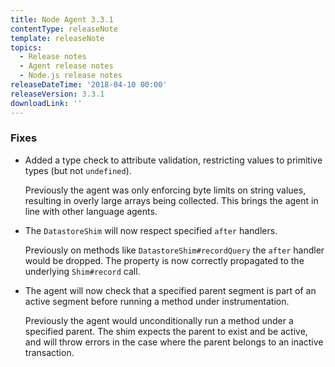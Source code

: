 ```yaml
---
title: Node Agent 3.3.1
contentType: releaseNote
template: releaseNote
topics:
  - Release notes
  - Agent release notes
  - Node.js release notes
releaseDateTime: '2018-04-10 00:00'
releaseVersion: 3.3.1
downloadLink: ''
---
```


### Fixes

* Added a type check to attribute validation, restricting values to primitive types (but not `undefined`).

  Previously the agent was only enforcing byte limits on string values, resulting in overly large arrays being collected. This brings the agent in line with other language agents.
* The `DatastoreShim` will now respect specified `after` handlers.

  Previously on methods like `DatastoreShim#recordQuery` the `after` handler would be dropped. The property is now correctly propagated to the underlying `Shim#record` call.
* The agent will now check that a specified parent segment is part of an active segment before running a method under instrumentation.

  Previously the agent would unconditionally run a method under a specified parent. The shim expects the parent to exist and be active, and will throw errors in the case where the parent belongs to an inactive transaction.
